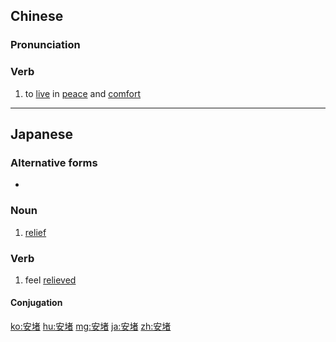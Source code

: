 ==Chinese==
{{zh-forms}}

===Pronunciation===
{{zh-pron
|m=āndǔ
|cat=v
}}

===Verb===
{{zh-verb}}

# {{lb|zh|literary}} to [[live]] in [[peace]] and [[comfort]]

----

==Japanese==
{{ja-kanjitab|あん|と|k2=ど|r=y|yomi=on}}

===Alternative forms===
* {{l/ja|安ど}}

===Noun===
{{ja-noun|あんど}}

# [[relief]]

===Verb===
{{ja-verb-suru|tr=intrans|あんど}}

# feel [[relieved]]

====Conjugation====
{{ja-suru|あんど}}

[[ko:安堵]]
[[hu:安堵]]
[[mg:安堵]]
[[ja:安堵]]
[[zh:安堵]]